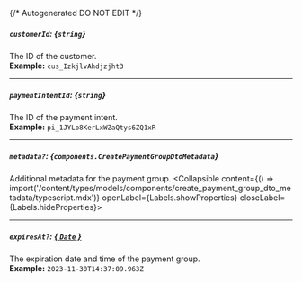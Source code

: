 {/* Autogenerated DO NOT EDIT  */}

##### `customerId`: *{`string`}*
The ID of the customer.
<br/>
**Example:** `cus_IzkjlvAhdjzjht3`

---
##### `paymentIntentId`: *{`string`}*
The ID of the payment intent.
<br/>
**Example:** `pi_1JYLo8KerLxWZaQtys6ZQ1xR`

---
##### `metadata?`: *{`components.CreatePaymentGroupDtoMetadata`}*
Additional metadata for the payment group.
<Collapsible content={() => import('/content/types/models/components/create_payment_group_dto_metadata/typescript.mdx')} openLabel={Labels.showProperties} closeLabel={Labels.hideProperties}>
</Collapsible>

---
##### `expiresAt?`: [*{ `Date` }*](https://developer.mozilla.org/en-US/docs/Web/JavaScript/Reference/Global_Objects/Date)
The expiration date and time of the payment group.
<br/>
**Example:** `2023-11-30T14:37:09.963Z`


